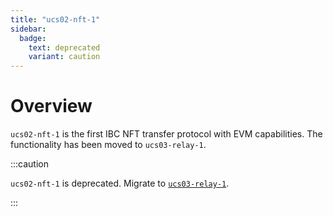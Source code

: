 ```yaml
---
title: "ucs02-nft-1"
sidebar:
  badge:
    text: deprecated
    variant: caution
---
```


# Overview

`ucs02-nft-1` is the first IBC NFT transfer protocol with EVM capabilities. The functionality has been moved to `ucs03-relay-1`.

:::caution

`ucs02-nft-1` is deprecated. Migrate to [`ucs03-relay-1`](/protocol/channels/ucs03-relay).

:::
